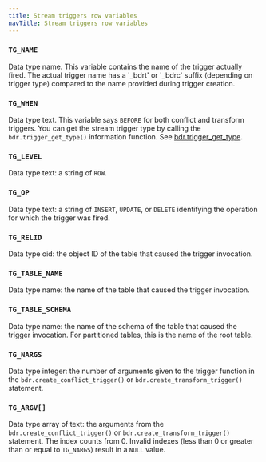 ```yaml
---
title: Stream triggers row variables
navTitle: Stream triggers row variables
---
```



### `TG_NAME`

Data type name. This variable contains the name of the trigger actually fired.
The actual trigger name has a '\_bdrt' or '\_bdrc' suffix
(depending on trigger type) compared to the name provided during trigger creation.

### `TG_WHEN`

Data type text. This variable says `BEFORE` for both conflict and transform triggers.
You can get the stream trigger type by calling the `bdr.trigger_get_type()`
information function. See [bdr.trigger_get_type](rowfunctions#bdrtrigger_get_type).

### `TG_LEVEL`

Data type text: a string of `ROW`.

### `TG_OP`

Data type text: a string of `INSERT`, `UPDATE`, or `DELETE` identifying the operation for which the trigger was fired.

### `TG_RELID`

Data type oid: the object ID of the table that caused the trigger invocation.

### `TG_TABLE_NAME`

Data type name: the name of the table that caused the trigger invocation.

### `TG_TABLE_SCHEMA`

Data type name: the name of the schema of the table that caused the trigger
invocation. For partitioned tables, this is the name of the root table.

### `TG_NARGS`

Data type integer: the number of arguments given to the trigger function in
the `bdr.create_conflict_trigger()` or  `bdr.create_transform_trigger()`
statement.

### `TG_ARGV[]`

Data type array of text: the arguments from the `bdr.create_conflict_trigger()`
or `bdr.create_transform_trigger()` statement. The index counts from 0.
Invalid indexes (less than 0 or greater than or equal to `TG_NARGS`) result in
a `NULL` value.

